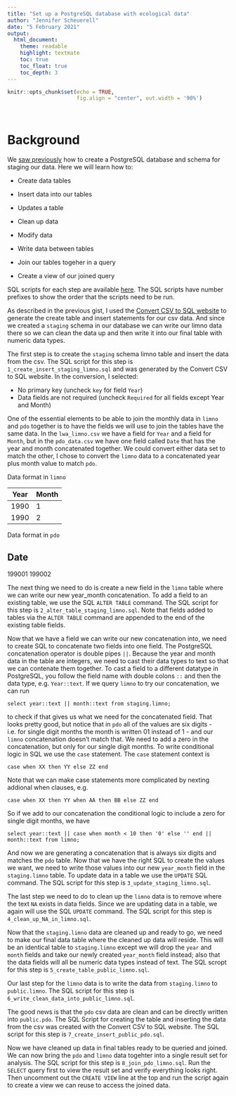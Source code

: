 ```yaml
---
title: "Set up a PostgreSQL database with ecological data"
author: "Jennifer Scheuerell"
date: "5 February 2021"
output:
  html_document:
    theme: readable
    highlight: textmate
    toc: true
    toc_float: true
    toc_depth: 3
---
```



```r
knitr::opts_chunk$set(echo = TRUE, 
                      fig.align = "center", out.width = '90%')
```

<br>

# Background 

We [saw previously](/lectures/week_05/lec_14_intro_databases.html) how to create a PostgreSQL database and schema for staging our data. Here we will learn how to:

- Create data tables

- Insert data into our tables 

- Updates a table

- Clean up data

- Modify data

- Write data between tables

- Join our tables togeher in a query

- Create a view of our joined query

SQL scripts for each step are available [here](https://github.com/sureL/postgres-tutorial/tree/main/sql/ecology_example). 
The SQL scripts have number prefixes to show the order that the scripts need to be run. 

As described in the previous gist, I used the [Convert CSV to SQL website](https://www.convertcsv.com/csv-to-sql.htm) 
to generate the create table and insert statements for our csv data. And since we created a `staging` schema in our database 
we can write our limno data there so we can clean the data up and then write it into our final table with numeric data types. 

The first step is to create the `staging` schema limno table and insert the data from the csv. The SQL script for this step is
`1_create_insert_staging_limno.sql` and was generated by the Convert CSV to SQL website. In the conversion, I selected:

- No primary key (uncheck `key` for field `Year`)
- Data fields are not required (uncheck `Required` for all fields except Year and Month)

One of the essential elements to be able to join the monthly data in `limno` and `pdo` together is to have the 
fields we will use to join the tables have the same data. In the `lwa_limno.csv` we have a field for `Year` and 
a field for `Month`, but in the `pdo_data.csv` we have one field called `Date` that has the year and month 
concatenated together. We could convert either data set to match the other, I chose to convert the `limno` data 
to a concatenated year plus month value to match `pdo`. 

Data format in `limno`

Year | Month 
--|--
1990 | 1
1990 | 2

Data format in `pdo`

Date
--
199001
199002

The next thing we need to do is create a new field in the `limno` table where we can write our new year_month concatenation. 
To add a field to an existing table, we use the SQL `ALTER TABLE` command. The SQL script for this step is
`2_alter_table_staging_limno.sql`. Note that fields added to tables via the `ALTER TABLE` command are appended to the end 
of the existing table fields. 

Now that we have a field we can write our new concatenation into, we need to create SQL to concatenate two fields into one field. 
The PostgreSQL concatenation operator is double pipes `||`. Because the year and month data in the table are integers, we
need to cast their data types to text so that we can contenate them together. To cast a field to a different datatype in 
PostgreSQL, you follow the field name with double colons `::` and then the data type, e.g. `Year::text`.
If we query `limno` to try our concatenation, we can run

```
select year::text || month::text from staging.limno;
```

to check if that gives us what we need for the concatenated field. That looks pretty good, but notice that in `pdo` all of 
the values are six digits - i.e. for single digit months the month is written 01 instead of 1 - and our `limno` concatenation
doesn't match that. We need to add a zero in the concatenation, but only for our single digit months. To write conditional
logic in SQL we use the `case` statement. The `case` statement context is

```
case when XX then YY else ZZ end
```

Note that we can make case statements more complicated by nexting addional when clauses, e.g. 

```
case when XX then YY when AA then BB else ZZ end
```

So if we add to our concatenation the conditional logic to include a zero for single digit months, we have

```
select year::text || case when month < 10 then '0' else '' end || month::text from limno;
```

And now we are generating a concatenation that is always six digits and matches the `pdo` table. Now that we have the 
right SQL to create the values we want, we need to write those values into our new `year_month` field in the 
`staging.limno` table. To update data in a table we use the `UPDATE` SQL command. The SQL script for this step is 
`3_update_staging_limno.sql`.

The last step we need to do to clean up the `limno` data is to remove where the text `NA` exists in data fields. 
Since we are updating data in a table, we again will use the SQL `UPDATE` command. The SQL script for this step is 
`4_clean_up_NA_in_limno.sql`.

Now that the `staging.limno` data are cleaned up and ready to go, we need to make our final data table where the cleaned up data 
will reside. This will be an identical table to `staging.limno` except we will drop the `year` and `month` fields and take
our newly created `year_month` field instead; also that the data fields will all be numeric data types instead of text. 
The SQL scropt for this step is `5_create_table_public_limno.sql`. 

Our last step for the `limno` data is to write the data from `staging.limno` to `public.limno`. The SQL script for this step
is `6_write_clean_data_into_public_limno.sql`. 

The good news is that the `pdo` csv data are clean and can be directly written into `public.pdo`. The SQL Script for creating 
the table and inserting the data from the csv was created with the Convert CSV to SQL website. The SQL script for this step
is `7_create_insert_public_pdo.sql`.

Now we have cleaned up data in final tables ready to be queried and joined. We can now bring the `pdo` and `limno` data togehter 
into a single result set for analysis. The SQL script for this step is `8_join_pdo_limno.sql`. Run the `SELECT` query first to view
the result set and verify everything looks right. Then uncomment out the `CREATE VIEW` line at the top and run the script again 
to create a view we can reuse to access the joined data. 

